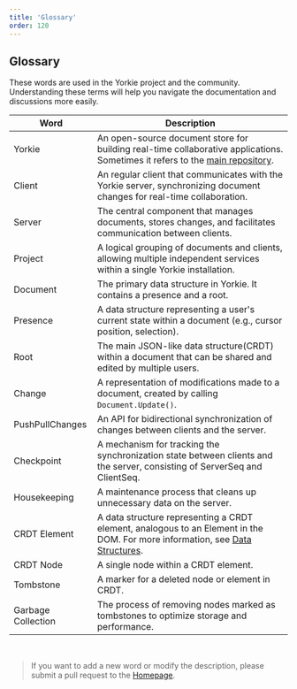 ```yaml
---
title: 'Glossary'
order: 120
---
```


## Glossary

These words are used in the Yorkie project and the community. Understanding these terms will help you navigate the documentation and discussions more easily.

| Word | Description |
| ---- | ----------- |
| Yorkie | An open-source document store for building real-time collaborative applications. Sometimes it refers to the [main repository](https://github.com/yorkie-team/yorkie). |
| Client | An regular client that communicates with the Yorkie server, synchronizing document changes for real-time collaboration. |
| Server | The central component that manages documents, stores changes, and facilitates communication between clients. |
| Project | A logical grouping of documents and clients, allowing multiple independent services within a single Yorkie installation. |
| Document | The primary data structure in Yorkie. It contains a presence and a root. |
| Presence | A data structure representing a user's current state within a document (e.g., cursor position, selection). |
| Root | The main JSON-like data structure(CRDT) within a document that can be shared and edited by multiple users. |
| Change | A representation of modifications made to a document, created by calling `Document.Update()`. |
| PushPullChanges | An API for bidirectional synchronization of changes between clients and the server. |
| Checkpoint | A mechanism for tracking the synchronization state between clients and the server, consisting of ServerSeq and ClientSeq. |
| Housekeeping | A maintenance process that cleans up unnecessary data on the server. |
| CRDT Element | A data structure representing a CRDT element, analogous to an Element in the DOM. For more information, see [Data Structures](https://github.com/yorkie-team/yorkie/blob/main/design/data-structure.md). |
| CRDT Node | A single node within a CRDT element. |
| Tombstone | A marker for a deleted node or element in CRDT. |
| Garbage Collection | The process of removing nodes marked as tombstones to optimize storage and performance. |

<br/>

> If you want to add a new word or modify the description, please submit a pull request to the [Homepage](https://github.com/yorkie-team/yorkie-team.github.io/blob/main/docs/glossary.mdx).
